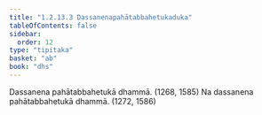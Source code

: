 ```yaml
---
title: "1.2.13.3 Dassanenapahātabbahetukaduka"
tableOfContents: false
sidebar:
  order: 12
type: "tipitaka"
basket: "ab"
book: "dhs"
---
```



<DynamicBreadcrumb />

<Division number="107" book="dhs">

<Paragraph number="249" book="dhs">
Dassanena pahātabbahetukā dhammā. (<Emphasis>1268, 1585</Emphasis>)
</Paragraph>

<Paragraph number="250" book="dhs">
Na dassanena pahātabbahetukā dhammā. (<Emphasis>1272, 1586</Emphasis>)
</Paragraph>
</Division>